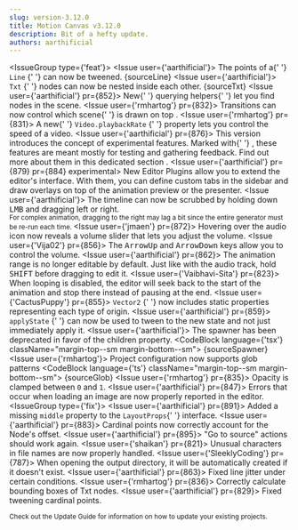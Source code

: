 ```yaml
---
slug: version-3.12.0
title: Motion Canvas v3.12.0
description: Bit of a hefty update.
authors: aarthificial
---
```



<IssueGroup type={'feat'}>
  <Issue user={'aarthificial'}>
    The points of a{' '}
    <Link to="/api/2d/components/Line">
      <code>Line</code>
    </Link>{' '}
    can now be tweened.
    <PR id={853} />
    <Fiddle
      mode="preview"
      ratio="3"
      className="margin-top--sm margin-bottom--sm"
    >
      {sourceLine}
    </Fiddle>
  </Issue>
  <Issue user={'aarthificial'}>
    <Link to="/api/2d/components/Txt">
      <code>Txt</code>
    </Link>{' '}
    nodes can now be nested inside each other.
    <PR id={861} />
    <Fiddle mode="code" ratio="3" className="margin-top--sm margin-bottom--sm">
      {sourceTxt}
    </Fiddle>
  </Issue>
  <Issue user={'aarthificial'} pr={852}>
    New{' '}
    <Link to="/docs/hierarchy#querying-the-hierarchy">querying helpers</Link>{' '}
    let you find nodes in the scene.
  </Issue>
  <Issue user={'rmhartog'} pr={832}>
    Transitions can now control which scene{' '}
    <Link to="/api/core/transitions/#useTransition-useTransition-previousOnTop">
      is drawn on top
    </Link>
    .
  </Issue>
  <Issue user={'rmhartog'} pr={831}>
    A new{' '}
    <Link to="/api/2d/components/Video#playbackRate">
      <code>Video.playbackRate</code>
    </Link>{' '}
    property lets you control the speed of a video.
  </Issue>
  <Issue user={'aarthificial'} pr={876}>
    This version introduces the concept of experimental features. Marked with{' '}
    <Link to="/docs/experimental" title="Experimental feature">
      <IconScience className="experimental" />
    </Link>
    , these features are meant mostly for testing and gathering feedback. Find out
    more about them <Link to="/docs/experimental">
      in this dedicated section
    </Link>.
  </Issue>
  <Issue user={'aarthificial'} pr={879} pr={884} experimental>
    New <Link to="/docs/plugins/editor">Editor Plugins</Link> allow you to
    extend the editor's interface. With them, you can define custom tabs in the
    sidebar and draw overlays on top of the animation preview or the presenter.
  </Issue>
  <Issue user={'aarthificial'}>
    The timeline can now be scrubbed by holding down <kbd>LMB</kbd> and dragging
    left or right.
    <PR id={862} />
    <br />
    <small>
      For complex animation, dragging to the right may lag a bit since the
      entire generator must be re-run each time.
    </small>
  </Issue>
  <Issue user={'jmaen'} pr={872}>
    Hovering over the audio icon now reveals a volume slider that lets you
    adjust the volume.
  </Issue>
  <Issue user={'Vija02'} pr={856}>
    The <kbd>ArrowUp</kbd> and <kbd>ArrowDown</kbd> keys allow you to control
    the volume.
  </Issue>
  <Issue user={'aarthificial'} pr={862}>
    The animation range is no longer editable by default. Just like with the
    audio track, hold <kbd>SHIFT</kbd> before dragging to edit it.
  </Issue>
  <Issue user={'Vaibhavi-Sita'} pr={823}>
    When looping is disabled, the editor will seek back to the start of the
    animation and stop there instead of pausing at the end.
  </Issue>
  <Issue user={'CactusPuppy'} pr={855}>
    <Link to="/api/core/types/Vector2#topLeft">
      <code>Vector2</code>
    </Link>{' '}
    now includes static properties representing each type of origin.
  </Issue>
  <Issue user={'aarthificial'} pr={859}>
    <Link to="/api/2d/components/Node#applyState">
      <code>applyState</code>
    </Link>{' '}
    can now be used to tween to the new state and not just immediately apply it.
  </Issue>
  <Issue user={'aarthificial'}>
    The spawner has been deprecated in favor of the children property.
    <PR id={858} />
    <CodeBlock language={'tsx'} className="margin-top--sm margin-bottom--sm">
      {sourceSpawner}
    </CodeBlock>
  </Issue>
  <Issue user={'rmhartog'}>
    Project configuration now supports glob patterns
    <PR id={834} />
    <CodeBlock language={'ts'} className="margin-top--sm margin-bottom--sm">
      {sourceGlob}
    </CodeBlock>
  </Issue>
  <Issue user={'rmhartog'} pr={835}>
    Opacity is clamped between <code>0</code> and <code>1</code>.
  </Issue>
  <Issue user={'aarthificial'} pr={847}>
    Errors that occur when loading an image are now properly reported in the
    editor.
  </Issue>
</IssueGroup>
<IssueGroup type={'fix'}>
  <Issue user={'aarthificial'} pr={891}>
    Added a missing <code>middle</code> property to the <code>LayoutProps</code>{' '}
    interface.
  </Issue>
  <Issue user={'aarthificial'} pr={883}>
    Cardinal points now correctly account for the Node's offset.
  </Issue>
  <Issue user={'aarthificial'} pr={895}>
    "Go to source" actions should work again.
  </Issue>
  <Issue user={'shaikan'} pr={821}>
    Unusual characters in file names are now properly handled.
  </Issue>
  <Issue user={'SleeklyCoding'} pr={787}>
    When opening the output directory, it will be automatically created if it
    doesn't exist.
  </Issue>
  <Issue user={'aarthificial'} pr={863}>
    Fixed line jitter under certain conditions.
  </Issue>
  <Issue user={'rmhartog'} pr={836}>
    Correctly calculate bounding boxes of Txt nodes.
  </Issue>
  <Issue user={'aarthificial'} pr={829}>
    Fixed tweening cardinal points.
  </Issue>
</IssueGroup>

<small>
  Check out <Link to="/docs/updating">the Update Guide</Link> for information on
  how to update your existing projects.
</small>
